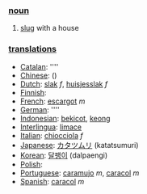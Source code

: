 === [[noun]] ===

#[[slug]] with a house

=== [[translation]]s ===

*[[Catalan]]: [[]] ''''
*[[Chinese]]: [[]] ()
*[[Dutch]]: [[slak]] ''f'', [[huisjesslak]] ''f''
*[[Finnish]]: [[]]
*[[French]]: [[escargot]] ''m''
*[[German]]: [[]] ''''
*[[Indonesian]]: [[bekicot]], [[keong]]
*[[Interlingua]]: [[limace]]
*[[Italian]]: [[chiocciola]] ''f''
*[[Japanese]]: [[カタツムリ]] (katatsumuri)
*[[Korean]]: [[달팽이]] (dalpaengi)
*[[Polish]]: [[]]
*[[Portuguese]]: [[caramujo]] ''m'', [[caracol]] ''m''
*[[Spanish]]: [[caracol]] ''m''